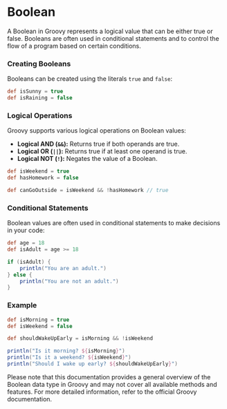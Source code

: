 # Boolean

A Boolean in Groovy represents a logical value that can be either true or false. Booleans are often used in conditional statements and to control the flow of a program based on certain conditions.

### Creating Booleans

Booleans can be created using the literals `true` and `false`:

```groovy
def isSunny = true
def isRaining = false
```

### Logical Operations

Groovy supports various logical operations on Boolean values:

- **Logical AND (`&&`):** Returns true if both operands are true.
- **Logical OR (`||`):** Returns true if at least one operand is true.
- **Logical NOT (`!`):** Negates the value of a Boolean.

```groovy
def isWeekend = true
def hasHomework = false

def canGoOutside = isWeekend && !hasHomework // true
```

### Conditional Statements

Boolean values are often used in conditional statements to make decisions in your code:

```groovy
def age = 18
def isAdult = age >= 18

if (isAdult) {
    println("You are an adult.")
} else {
    println("You are not an adult.")
}
```

### Example

```groovy
def isMorning = true
def isWeekend = false

def shouldWakeUpEarly = isMorning && !isWeekend

println("Is it morning? ${isMorning}")
println("Is it a weekend? ${isWeekend}")
println("Should I wake up early? ${shouldWakeUpEarly}")
```

Please note that this documentation provides a general overview of the Boolean data type in Groovy and may not cover all available methods and features. For more detailed information, refer to the official Groovy documentation.
